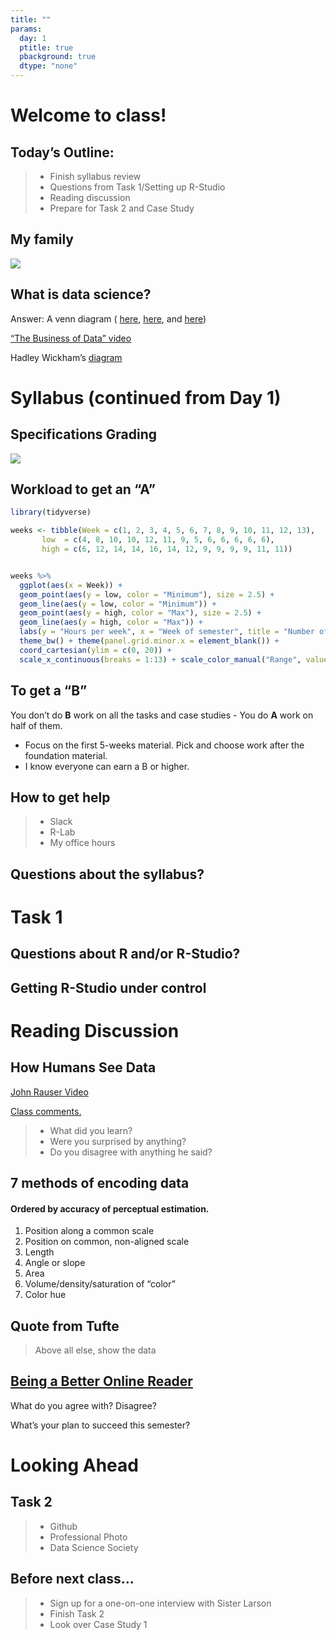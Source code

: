 ```yaml
---
title: ""
params:
  day: 1
  ptitle: true
  pbackground: true
  dtype: "none"
---
```


# Welcome to class! {data-background=#f7d754}

## Today's Outline:

> - Finish syllabus review
> - Questions from Task 1/Setting up R-Studio
> - Reading discussion
> - Prepare for Task 2 and Case Study

## My family

![](images/crazy_family.jpg)


## What is data science?

Answer: A venn diagram ( [here](https://www.omnisci.com/learn/data-science), [here](https://data36.com/what-is-data-science/), and [here](https://www.innoarchitech.com/blog/what-is-data-science-does-data-scientist-do))

["The Business of Data" video](https://www.youtube.com/watch?v=eMOY79x6drA)

Hadley Wickham's [diagram](https://r4ds.had.co.nz/)

# Syllabus (continued from Day 1)  {data-background=#f7d754}

## Specifications Grading

![](images/grade_sets.png)

## Workload to get an "A"

```r
library(tidyverse)

weeks <- tibble(Week = c(1, 2, 3, 4, 5, 6, 7, 8, 9, 10, 11, 12, 13), 
       low  = c(4, 8, 10, 10, 12, 11, 9, 5, 6, 6, 6, 6, 6),
       high = c(6, 12, 14, 14, 16, 14, 12, 9, 9, 9, 9, 11, 11))


weeks %>%
  ggplot(aes(x = Week)) +
  geom_point(aes(y = low, color = "Minimum"), size = 2.5) +
  geom_line(aes(y = low, color = "Minimum")) +
  geom_point(aes(y = high, color = "Max"), size = 2.5) +
  geom_line(aes(y = high, color = "Max")) +
  labs(y = "Hours per week", x = "Week of semester", title = "Number of hours to earn an A") +
  theme_bw() + theme(panel.grid.minor.x = element_blank()) +
  coord_cartesian(ylim = c(0, 20)) + 
  scale_x_continuous(breaks = 1:13) + scale_color_manual("Range", values = c("dodgerblue3", "orange3"))

```


## To get a "B"

You don't do **B** work on all the tasks and case studies - You do **A** work on half of them.

* Focus on the first 5-weeks material. Pick and choose work after the foundation material.
* I know everyone can earn a B or higher.

## How to get help

> - Slack 
> - R-Lab
> - My office hours

## Questions about the syllabus?

# Task 1 {data-background=#f7d754}

## Questions about R and/or R-Studio?

## Getting R-Studio under control

# Reading Discussion  {data-background=#f7d754}

## How Humans See Data

[John Rauser Video](https://www.youtube.com/embed/fSgEeI2Xpdc?rel=0&amp;start=0){target="blank"}

[Class comments.](https://docs.google.com/spreadsheets/d/1Dfj68hm77XwnQgV5mSw3ja3cRTJgcOYYEDKD5RmKjBY/edit?usp=sharing)

> - What did you learn?
> - Were you surprised by anything?
> - Do you disagree with anything he said?

## 7 methods of encoding data

#### Ordered by accuracy of perceptual estimation.

1. Position along a common scale
2. Position on common, non-aligned scale
3. Length
4. Angle or slope
5. Area
6. Volume/density/saturation of "color"
7. Color hue

## Quote from Tufte

> Above all else, show the data

## [Being a Better Online Reader](https://www.newyorker.com/science/maria-konnikova/being-a-better-online-reader)

What do you agree with? Disagree?

What's your plan to succeed this semester?

# Looking Ahead {data-background=#f7d754}

## Task 2

> - Github
> - Professional Photo
> - Data Science Society

## Before next class...
> - Sign up for a one-on-one interview with Sister Larson
> - Finish Task 2
> - Look over Case Study 1















